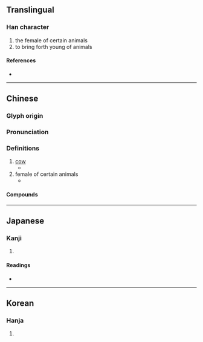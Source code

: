 {{character info}}
==Translingual==

===Han character===
{{Han char|rn=93|rad=牛|as=06|sn=10|four=23547|canj=HQJND|ids=⿰牜字}}

# the female of certain animals
# to bring forth young of animals

====References====
* {{Han ref|kx=0700.190|dkj=20012|dj=1113.020|hdz=31810.010|uh=7278|ud=29304|bh=D27E|bd=53886}}

----

==Chinese==
{{zh-forms}}

===Glyph origin===
{{Han etym}}

===Pronunciation===
{{zh-pron
|m=zì
|c=zi6
|md=cê
|mda=Cdo-fzho, 字.ogg
|mc=y
|oc=y
|cat=
}}

===Definitions===
{{zh-hanzi}}

# [[cow]]
#* {{zh-x|子 欲 速 富，當 畜 五 牸{zì}。|If you want to be rich quickly, you should raise five '''cows'''!|ref=c. 3rd century BCE {{w2|zh|孔鮒}} Kong Fu , 《孔叢子》''Kongcongzi The Many Masters Kong''}}
# female of certain animals
#* {{zh-x|^犀 字 篆文 象形 其 牸{zì} 名 兕|The character ''xī'' (犀 "rhinoceros") in seal-script is a pictograph; his '''female''' [counterpart] is called ''sì'' (兕)|ref=Bencao Gangmu}}

====Compounds====
{{zh-der|牸牛|牸馬}}

----

==Japanese==

===Kanji===
{{ja-kanji|grade=|rs=牛06}}

# {{rfdef|ja|sort=牛06}}

====Readings====
* {{ja-readings|on=[[し]] (shi), [[じ]] (ji)|kun=[[めす]] (mesu)}}

----

==Korean==

===Hanja===
{{ko-hanja|hangeul=자|eumhun=|rv=ja|mr=cha|y=ca}}

# {{rfdef|ko|sort=牛06}}